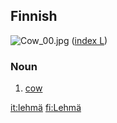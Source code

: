 ==Finnish==
[[Image:Cow 00.jpg|thumb]]
([[Wiktionary:Finnish_index_l|index L]])

===Noun===
# [[cow]]

[[it:lehmä]]
[[fi:Lehmä]]